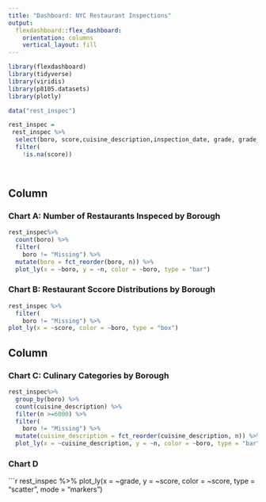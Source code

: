 ```yaml
---
title: "Dashboard: NYC Restaurant Inspections"
output: 
  flexdashboard::flex_dashboard:
    orientation: columns
    vertical_layout: fill
---
```


```r
library(flexdashboard)
library(tidyverse)
library(viridis)
library(p8105.datasets)
library(plotly)
```


```r
data("rest_inspec")
```

```r
rest_inspec = 
 rest_inspec %>% 
  select(boro, score,cuisine_description,inspection_date, grade, grade_date, zipcode) %>% 
  filter(
    !is.na(score)) 
    



```

Column {data-width=500}
-----------------------------------------------------------------------

### Chart A: Number of Restaurants Inspeced by Borough

```r
rest_inspec%>% 
  count(boro) %>% 
  filter(
    boro != "Missing") %>% 
  mutate(boro = fct_reorder(boro, n)) %>% 
  plot_ly(x = ~boro, y = ~n, color = ~boro, type = "bar")


```

### Chart B: Restaurant Sccore Distributions by Borough

```r
rest_inspec %>% 
  filter(
    boro != "Missing") %>% 
plot_ly(x = ~score, color = ~boro, type = "box")

```


Column {data-width=500}
-----------------------------------------------------------------------

### Chart C: Culinary Categories by Borough

```r
rest_inspec%>% 
  group_by(boro) %>% 
  count(cuisine_description) %>%
  filter(n >=6000) %>% 
  filter(
    boro != "Missing") %>% 
  mutate(cuisine_description = fct_reorder(cuisine_description, n)) %>% 
  plot_ly(x = ~cuisine_description, y = ~n, color = ~boro, type = "bar")
```

### Chart D

```r
rest_inspec %>% 
  plot_ly(x = ~grade, y = ~score, color = ~score, type = "scatter", mode = "markers")

